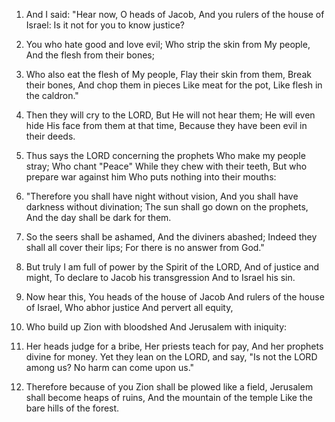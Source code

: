 
1. And I said: "Hear now, O heads of Jacob, And you rulers of the house of Israel: Is it not for you to know justice?

2. You who hate good and love evil; Who strip the skin from My people, And the flesh from their bones;

3. Who also eat the flesh of My people, Flay their skin from them, Break their bones, And chop them in pieces Like meat for the pot, Like flesh in the caldron."

4. Then they will cry to the LORD, But He will not hear them; He will even hide His face from them at that time, Because they have been evil in their deeds.

5. Thus says the LORD concerning the prophets Who make my people stray; Who chant "Peace" While they chew with their teeth, But who prepare war against him Who puts nothing into their mouths:

6. "Therefore you shall have night without vision, And you shall have darkness without divination; The sun shall go down on the prophets, And the day shall be dark for them.

7. So the seers shall be ashamed, And the diviners abashed; Indeed they shall all cover their lips; For there is no answer from God."

8. But truly I am full of power by the Spirit of the LORD, And of justice and might, To declare to Jacob his transgression And to Israel his sin.

9. Now hear this, You heads of the house of Jacob And rulers of the house of Israel, Who abhor justice And pervert all equity,

10. Who build up Zion with bloodshed And Jerusalem with iniquity:

11. Her heads judge for a bribe, Her priests teach for pay, And her prophets divine for money. Yet they lean on the LORD, and say, "Is not the LORD among us? No harm can come upon us."

12. Therefore because of you Zion shall be plowed like a field, Jerusalem shall become heaps of ruins, And the mountain of the temple Like the bare hills of the forest.


